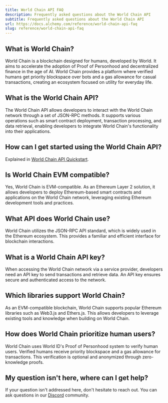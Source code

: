 ```yaml
---
title: World Chain API FAQ
description: Frequently asked questions about the World Chain API
subtitle: Frequently asked questions about the World Chain API
url: https://docs.alchemy.com/reference/world-chain-api-faq
slug: reference/world-chain-api-faq
---
```


## What is World Chain?

World Chain is a blockchain designed for humans, developed by World. It aims to accelerate the adoption of Proof of Personhood and decentralized finance in the age of AI. World Chain provides a platform where verified humans get priority blockspace over bots and a gas allowance for casual transactions, creating an ecosystem focused on utility for everyday life.

## What is the World Chain API?

The World Chain API allows developers to interact with the World Chain network through a set of JSON-RPC methods. It supports various operations such as smart contract deployment, transaction processing, and data retrieval, enabling developers to integrate World Chain's functionality into their applications.

## How can I get started using the World Chain API?

Explained in [World Chain API Quickstart](/reference/worldchain-api-quickstart).

## Is World Chain EVM compatible?

Yes, World Chain is EVM-compatible. As an Ethereum Layer 2 solution, it allows developers to deploy Ethereum-based smart contracts and applications on the World Chain network, leveraging existing Ethereum development tools and practices.

## What API does World Chain use?

World Chain utilizes the JSON-RPC API standard, which is widely used in the Ethereum ecosystem. This provides a familiar and efficient interface for blockchain interactions.

## What is a World Chain API key?

When accessing the World Chain network via a service provider, developers need an API key to send transactions and retrieve data. An API key ensures secure and authenticated access to the network.

## Which libraries support World Chain?

As an EVM-compatible blockchain, World Chain supports popular Ethereum libraries such as Web3.js and Ethers.js. This allows developers to leverage existing tools and knowledge when building on World Chain.

## How does World Chain prioritize human users?

World Chain uses World ID's Proof of Personhood system to verify human users. Verified humans receive priority blockspace and a gas allowance for transactions. This verification is optional and anonymized through zero-knowledge proofs.

## My question isn't here, where can I get help?

If your question isn't addressed here, don't hesitate to reach out. You can ask questions in our [Discord](https://alchemy.com/discord) community.
